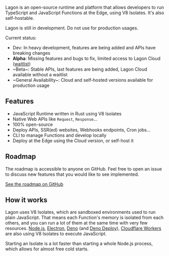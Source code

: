 
Lagon is an open-source runtime and platform that allows developers to run TypeScript and JavaScript Functions at the Edge, using V8 Isolates. It's also self-hostable.

<Callout type="warning">Lagon is still in development. Do not use for production usages.</Callout>

Current status:

- Dev: In heavy development, features are being added and APIs have breaking changes
- **Alpha**: Missing features and bugs to fix, limited access to Lagon Cloud ([waitlist](https://tally.so/r/n9q1Rp))
- ~Beta~: Stable APIs, last features are being added, Lagon Cloud available without a waitlist
- ~General Availability~: Cloud and self-hosted versions available for production usage

## Features

- JavaScript Runtime written in Rust using V8 Isolates
- Native Web APIs like `Request`, `Response`...
- 100% open-source
- Deploy APIs, SSR(ed) websites, Webhooks endpoints, Cron jobs...
- CLI to manage Functions and develop locally
- Deploy at the Edge using the Cloud version, or self-host it

## Roadmap

The roadmap is accessible to anyone on GitHub. Feel free to open an issue to discuss new features that you would like to see implemented.

[See the roadmap on GitHub](https://github.com/orgs/lagonapp/projects/1)

## How it works

Lagon uses V8 Isolates, which are sandboxed environments used to run plain JavaScript. That means each Function's memory is isolated from each others, and you can run a lot of them at the same time with very few resources. [Node.js](https://nodejs.org/), [Electron](https://www.electronjs.org/), [Deno](https://deno.land/) (and [Deno Deploy](https://deno.com/deploy)), [Cloudflare Workers](https://workers.cloudflare.com/) are also using V8 Isolates to execute JavaScript.

Starting an Isolate is a lot faster than starting a whole Node.js process, which allows for almost free cold starts.
